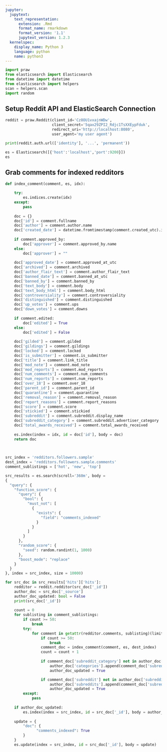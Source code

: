 ```yaml
---
jupyter:
  jupytext:
    text_representation:
      extension: .Rmd
      format_name: rmarkdown
      format_version: '1.1'
      jupytext_version: 1.2.3
  kernelspec:
    display_name: Python 3
    language: python
    name: python3
---
```


```python
import praw
from elasticsearch import Elasticsearch
from datetime import datetime
from elasticsearch import helpers
scan = helpers.scan
import random

```

## Setup Reddit API and ElasticSearch Connection

```python
reddit = praw.Reddit(client_id='Cz8OU1vxajnWDw',
                     client_secret='5qax29ZPI2_Rdjc1TsXXEypFduk',
                     redirect_uri='http://localhost:8080',
                     user_agent='my user agent')

print(reddit.auth.url(['identity'], '...', 'permanent'))

es = Elasticsearch([{'host':'localhost','port':9200}])
es
```

## Grab comments for indexed redditors

```python
def index_comment(comment, es, idx):

    try:
        es.indices.create(idx)
    except:
        pass
    
    doc = {}
    doc['id'] = comment.fullname
    doc['author'] = comment.author.name
    doc['created_date'] = datetime.fromtimestamp(comment.created_utc).isoformat()
    
    if comment.approved_by:
        doc['approver'] = comment.approved_by.name
    else:
        doc['approver'] = ""
        
    doc['approved_date'] = comment.approved_at_utc
    doc['archived'] = comment.archived
    doc['author_flair_text'] = comment.author_flair_text
    doc['banned_date'] = comment.banned_at_utc
    doc['banned_by'] = comment.banned_by
    doc['text_body'] = comment.body
    doc['text_body_html'] = comment.body_html
    doc['controversiality'] = comment.controversiality
    doc['distinguished'] = comment.distinguished
    doc['up_votes'] = comment.ups
    doc['down_votes'] = comment.downs
    
    if comment.edited:
        doc['edited'] = True
    else:
        doc['edited'] = False
    
    doc['gilded'] = comment.gilded
    doc['gildings'] = comment.gildings
    doc['locked'] = comment.locked
    doc['is_submitter'] = comment.is_submitter
    doc['title'] = comment.link_title
    doc['mod_note'] = comment.mod_note
    doc['mod_reports'] = comment.mod_reports
    doc['num_comments'] = comment.num_comments
    doc['num_reports'] = comment.num_reports
    doc['over_18'] = comment.over_18
    doc['parent_id'] = comment.parent_id
    doc['quarantine'] = comment.quarantine
    doc['removal_reason'] = comment.removal_reason
    doc['report_reasons'] = comment.report_reasons
    doc['score'] = comment.score
    doc['stickied'] = comment.stickied
    doc['subreddit'] = comment.subreddit.display_name
    doc['subreddit_category'] = comment.subreddit.advertiser_category
    doc['total_awards_received'] = comment.total_awards_received
    
    es.index(index = idx, id = doc['id'], body = doc)
    return doc
    
    
```

```python
src_index = 'redditors.followers.sample'
dest_index = 'redditors.followers.sample.comments'
comment_sublistings = ['hot', 'new', 'top'] 

src_results = es.search(scroll='360m', body = 
{
  "query": {
    "function_score": {
      "query": {
        "bool": {
          "must_not": [
            {
              "exists": {
                "field": "comments_indexed"
              }
            }
          ]
        }
      },
      "random_score": {
        "seed": random.randint(1, 1000)
      },
      "boost_mode": "replace"
    }
  }
}, index = src_index, size = 10000)

for src_doc in src_results['hits']['hits']:
    redditor = reddit.redditor(src_doc['_id'])
    author_doc = src_doc['_source']
    author_doc_updated: bool = False
    print(src_doc['_id'])
    
    count = 0
    for sublisting in comment_sublistings:
        if count >= 50:
            break
        try:
            for comment in getattr(redditor.comments, sublisting)(limit = 50):
                if count >= 50:
                    break
                comment_doc = index_comment(comment, es, dest_index)
                count = count + 1
                
                if comment_doc['subreddit_category'] not in author_doc['categories']:
                    author_doc['categories'].append(comment_doc['subreddit_category'])
                    author_doc_updated = True

                if comment_doc['subreddit'] not in author_doc['subreddits']:
                    author_doc['subreddits'].append(comment_doc['subreddit'])
                    author_doc_updated = True
        except:
            pass
    
    if author_doc_updated:
        es.index(index = src_index, id = src_doc['_id'], body = author_doc)
    
    update = {
        "doc": {
              "comments_indexed": True
        }
    }
    es.update(index = src_index, id = src_doc['_id'], body = update)
```

```python

```

